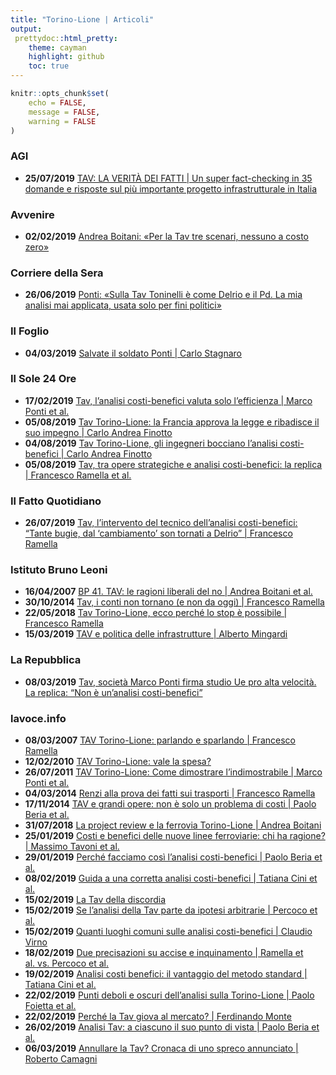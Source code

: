 ```yaml
---
title: "Torino-Lione | Articoli"
output:
 prettydoc::html_pretty:
    theme: cayman
    highlight: github
    toc: true
---
```

```r
knitr::opts_chunk$set(
	echo = FALSE,
	message = FALSE,
	warning = FALSE
)
```
### AGI
* **25/07/2019** [TAV: LA VERITÀ DEI FATTI | Un super fact-checking in 35 domande e risposte sul più importante progetto infrastrutturale in Italia](https://www.agi.it/saperetutto/tav_torino_lione_costi_effetti-4451507/longform/2018-10-12/)

### Avvenire
* **02/02/2019** [Andrea Boitani: «Per la Tav tre scenari, nessuno a costo zero»](https://www.avvenire.it/attualita/pagine/andrea-boitani-tav)

### Corriere della Sera 
* **26/06/2019** [Ponti: «Sulla Tav Toninelli è come Delrio e il Pd. La mia analisi mai applicata, usata solo per fini politici»](https://www.corriere.it/politica/19_giugno_26/ponti-sulla-tav-toninelli-come-delrio-pd-mia-analisi-mai-applicata-usata-solo-fini-politici-edbc365e-984c-11e9-ab34-56b2d57d687f.shtml)

### Il Foglio
* **04/03/2019** [Salvate il soldato Ponti | Carlo Stagnaro](https://www.ilfoglio.it/economia/2019/03/04/news/salvate-il-soldato-ponti-241194/)

### Il Sole 24 Ore
* **17/02/2019** [Tav, l’analisi costi-benefici valuta solo l’efficienza | Marco Ponti et al.](https://www.ilsole24ore.com/art/tav-l-analisi-costi-benefici-valuta-solo-l-efficienza-ABQ8uuUB)
* **05/08/2019** [Tav Torino-Lione: la Francia approva la legge e ribadisce il suo impegno | Carlo Andrea Finotto](https://st.ilsole24ore.com/art/notizie/2019-06-18/tav-torino-lione-francia-approva-legge-e-ribadisce-suo-impegno-213811.shtml)
* **04/08/2019** [Tav Torino-Lione, gli ingegneri bocciano l’analisi costi-benefici | Carlo Andrea Finotto](https://www.ilsole24ore.com/art/tav-torino-lione-ingegneri-bocciano-analisi-scelta-sostenibile-e-strategica-ACOZLtc)
* **05/08/2019** [Tav, tra opere strategiche e analisi costi-benefici: la replica | Francesco Ramella et al.](https://www.ilsole24ore.com/art/tav-opere-strategiche-e-analisi-costi-benefici-replica-ACdu8Ld)

### Il Fatto Quotidiano
* **26/07/2019** [Tav, l’intervento del tecnico dell’analisi costi-benefici: “Tante bugie, dal ‘cambiamento’ son tornati a Delrio” | Francesco Ramella](https://www.ilfattoquotidiano.it/in-edicola/articoli/2019/07/26/sul-tav-tante-bugie-dal-cambiamento-son-tornati-a-delrio/5350316/)

### Istituto Bruno Leoni

* **16/04/2007** [BP 41. TAV: le ragioni liberali del no | Andrea Boitani et al.](http://www.brunoleoni.it/bp-41-tav-le-ragioni-liberali-del-no)
* **30/10/2014** [Tav, i conti non tornano (e non da oggi) | Francesco Ramella](http://www.brunoleoni.it/tav-i-conti-non-tornano-e-non-da-oggi)
* **22/05/2018** [Tav Torino-Lione, ecco perché lo stop è possibile | Francesco Ramella](http://www.brunoleoni.it/tav-torino-lione-ecco-perche-lo-stop-e-possibile)
* **15/03/2019** [TAV e politica delle infrastrutture | Alberto Mingardi](http://www.brunoleoni.it/tav-e-politica-delle-infrastrutture)

### La Repubblica
* **08/03/2019** [Tav, società Marco Ponti firma studio Ue pro alta velocità. La replica: "Non è un'analisi costi-benefici"](https://video.repubblica.it/dossier/tav-torino-lione/tav-societa-marco-ponti-firma-studio-ue-pro-alta-velocita-la-replica-non-e-un-analisi-costi-benefici/328958/329556)

### lavoce.info 
* **08/03/2007** [TAV Torino-Lione: parlando e sparlando | Francesco Ramella](https://www.lavoce.info/archives/24138/tav-parlando-e-sparlando/)
* **12/02/2010** [TAV Torino-Lione: vale la spesa?](https://www.lavoce.info/archives/27077/tav-torino-lione-come-dimostrare-lindimostrabile/)
* **26/07/2011** [TAV Torino-Lione: Come dimostrare l'indimostrabile | Marco Ponti et al.](https://www.lavoce.info/archives/27077/tav-torino-lione-come-dimostrare-lindimostrabile/)
* **04/03/2014** [Renzi alla prova dei fatti sui trasporti | Francesco Ramella](https://www.lavoce.info/archives/17632/renzi-trasporti-tav/)
* **17/11/2014** [TAV e grandi opere: non è solo un problema di costi | Paolo Beria et al.](https://www.lavoce.info/archives/31488/tav-grandi-opere-non-problema-costi/)
* **31/07/2018** [La project review e la ferrovia Torino-Lione | Andrea Boitani](https://www.lavoce.info/archives/54463/le-project-review-e-la-torino-lione/)
* **25/01/2019** [Costi e benefici delle nuove linee ferroviarie: chi ha ragione? | Massimo Tavoni et al.](https://www.lavoce.info/archives/57218/costi-e-benefici-delle-nuove-linee-ferroviarie-chi-ha-ragione-3/)
* **29/01/2019** [Perché facciamo così l’analisi costi-benefici | Paolo Beria et al.](https://www.lavoce.info/archives/57592/la-tav-della-discordia/)
* **08/02/2019** [Guida a una corretta analisi costi-benefici | Tatiana Cini et al.](https://www.lavoce.info/archives/57446/guida-a-una-corretta-analisi-costi-benefici/)
* **15/02/2019** [La Tav della discordia](https://www.lavoce.info/archives/57592/la-tav-della-discordia/)
* **15/02/2019** [Se l’analisi della Tav parte da ipotesi arbitrarie | Percoco et al.](https://www.lavoce.info/archives/57587/se-lanalisi-della-tav-parte-da-ipotesi-arbitrarie/)
* **15/02/2019** [Quanti luoghi comuni sulle analisi costi-benefici | Claudio Virno](https://www.lavoce.info/archives/57576/quanti-luoghi-comuni-sulle-analisi-costi-benefici/)
* **18/02/2019** [Due precisazioni su accise e inquinamento | Ramella et al. vs. Percoco et al.](https://www.lavoce.info/archives/57623/due-precisazioni-su-accise-e-inquinamento/)
* **19/02/2019** [Analisi costi benefici: il vantaggio del metodo standard | Tatiana Cini et al.](https://www.lavoce.info/archives/57653/analisi-costi-benefici-e-un-vantaggio-seguire-metodologie-standard/)
* **22/02/2019** [Punti deboli e oscuri dell’analisi sulla Torino-Lione | Paolo Foietta et al.](https://www.lavoce.info/archives/57730/punti-deboli-e-oscuri-dellanalisi-sulla-torino-lione/)
* **22/02/2019** [Perché la Tav giova al mercato? | Ferdinando Monte ](https://www.lavoce.info/archives/57704/al-dibattito-sulla-tav-manca-la-visione-di-spazi-piu-ampi/)
* **26/02/2019** [Analisi Tav: a ciascuno il suo punto di vista | Paolo Beria et al.](https://www.lavoce.info/archives/57772/torino-lione-dove-sbaglia-la-contestazione-allanalisi-costi-benefici/)
* **06/03/2019** [Annullare la Tav? Cronaca di uno spreco annunciato | Roberto Camagni](https://www.lavoce.info/archives/57932/annullare-la-tav-cronaca-di-uno-spreco-annunciato/)










